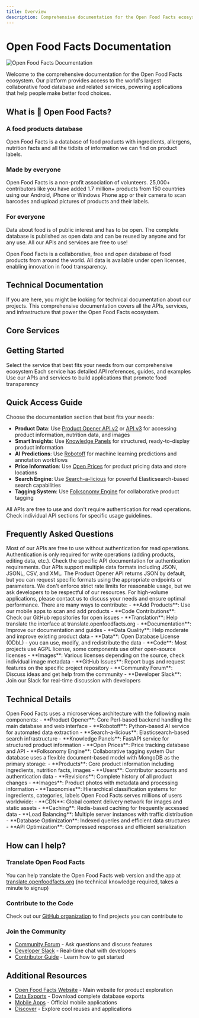 ```yaml
---
title: Overview
description: Comprehensive documentation for the Open Food Facts ecosystem - APIs, services, and infrastructure
---
```



# Open Food Facts Documentation

![Open Food Facts Documentation](./assets/image.png)

Welcome to the comprehensive documentation for the Open Food Facts ecosystem. Our platform provides access to the world's largest collaborative food database and related services, powering applications that help people make better food choices.

## What is 🍊 Open Food Facts?

### A food products database

Open Food Facts is a database of food products with ingredients, allergens, nutrition facts and all the tidbits of information we can find on product labels.

### Made by everyone

Open Food Facts is a non-profit association of volunteers. 25,000+ contributors like you have added 1.7 million+ products from 150 countries using our Android, iPhone or Windows Phone app or their camera to scan barcodes and upload pictures of products and their labels.

### For everyone

Data about food is of public interest and has to be open. The complete database is published as open data and can be reused by anyone and for any use. All our APIs and services are free to use!

<Callout type="info">
  Open Food Facts is a collaborative, free and open database of food products
  from around the world. All data is available under open licenses, enabling
  innovation in food transparency.
</Callout>

## Technical Documentation

If you are here, you might be looking for technical documentation about our projects. This comprehensive documentation covers all the APIs, services, and infrastructure that power the Open Food Facts ecosystem.

## Core Services

<Cards>
  <Card
    title="Product Opener"
    description="Core backend system powering Open Food Facts with API endpoints, database, and web interface"
    href="/docs/Product-Opener"
  />
  <Card
    title="Robotoff"
    description="AI-powered service for automated product data extraction using computer vision and ML"
    href="/docs/Robotoff"
  />
  <Card
    title="Knowledge Panels"
    description="FastAPI service providing structured, ready-to-display knowledge panels for products"
    href="/docs/Knowledge-Panel"
  />
  <Card
    title="Open Prices"
    description="Global price database with location-based pricing information and analytics"
    href="/docs/Open-prices"
  />
  <Card
    title="Folksonomy Engine"
    description="Collaborative tagging system for adding custom properties to products"
    href="/docs/folksonomy"
  />
  <Card
    title="Search-a-licious"
    description="Ready-to-use search component built on Elasticsearch for data exploration"
    href="/docs/Search-a-licious"
  />
  <Card
    title="Infrastructure"
    description="Server architecture, hosting, and technical infrastructure documentation"
    href="/docs/Infra"
  />
</Cards>

## Getting Started

<Steps>
  <Step title="Choose Your Service">
    Select the service that best fits your needs from our comprehensive
    ecosystem
  </Step>
  <Step title="Explore the Documentation">
    Each service has detailed API references, guides, and examples
  </Step>
  <Step title="Start Building">
    Use our APIs and services to build applications that promote food
    transparency
  </Step>
</Steps>

## Quick Access Guide

Choose the documentation section that best fits your needs:

- **Product Data**: Use [Product Opener API v2](/docs/Product-Opener/v2) or [API v3](/docs/Product-Opener/v3) for accessing product information, nutrition data, and images
- **Smart Insights**: Use [Knowledge Panels](/docs/Knowledge-Panel) for structured, ready-to-display product information
- **AI Predictions**: Use [Robotoff](/docs/Robotoff) for machine learning predictions and annotation workflows
- **Price Information**: Use [Open Prices](/docs/Open-prices) for product pricing data and store locations
- **Search Engine**: Use [Search-a-licious](/docs/Search-a-licious) for powerful Elasticsearch-based search capabilities
- **Tagging System**: Use [Folksonomy Engine](/docs/folksonomy) for collaborative product tagging

<Callout type="success">
  All APIs are free to use and don't require authentication for read operations.
  Check individual API sections for specific usage guidelines.
</Callout>

## Frequently Asked Questions

<Accordions type="single">
  <Accordion title="Do I need authentication to use the APIs?" id="auth-question">
    Most of our APIs are free to use without authentication for read operations. Authentication is only required for write operations (adding products, editing data, etc.). Check the specific API documentation for authentication requirements.
  </Accordion>
  
  <Accordion title="What data formats are supported?" id="data-formats">
    Our APIs support multiple data formats including JSON, JSONL, CSV, and XML. The Product Opener API returns JSON by default, but you can request specific formats using the appropriate endpoints or parameters.
  </Accordion>
  
  <Accordion title="Is there a rate limit for API calls?" id="rate-limits">
    We don't enforce strict rate limits for reasonable usage, but we ask developers to be respectful of our resources. For high-volume applications, please contact us to discuss your needs and ensure optimal performance.
  </Accordion>
  
  <Accordion title="How can I contribute to Open Food Facts?" id="how-to-contribute">
    There are many ways to contribute:
    - **Add Products**: Use our mobile apps to scan and add products
    - **Code Contributions**: Check our GitHub repositories for open issues
    - **Translation**: Help translate the interface at translate.openfoodfacts.org
    - **Documentation**: Improve our documentation and guides
    - **Data Quality**: Help moderate and improve existing product data
  </Accordion>
  
  <Accordion title="What licenses apply to the data and code?" id="licenses">
    - **Data**: Open Database License (ODbL) - you can use, modify, and redistribute the data
    - **Code**: Most projects use AGPL license, some components use other open-source licenses
    - **Images**: Various licenses depending on the source, check individual image metadata
  </Accordion>
  
  <Accordion title="How do I report bugs or request features?" id="bugs-features">
    - **GitHub Issues**: Report bugs and request features on the specific project repository
    - **Community Forum**: Discuss ideas and get help from the community
    - **Developer Slack**: Join our Slack for real-time discussion with developers
  </Accordion>
</Accordions>

## Technical Details

<Accordions type="single">
  <Accordion title="System Architecture Overview" id="architecture">
    Open Food Facts uses a microservices architecture with the following main components:
    - **Product Opener**: Core Perl-based backend handling the main database and web interface
    - **Robotoff**: Python-based AI service for automated data extraction
    - **Search-a-licious**: Elasticsearch-based search infrastructure
    - **Knowledge Panels**: FastAPI service for structured product information
    - **Open Prices**: Price tracking database and API
    - **Folksonomy Engine**: Collaborative tagging system
  </Accordion>
  
  <Accordion title="Database Schema and Data Model" id="database-schema">
    Our database uses a flexible document-based model with MongoDB as the primary storage:
    - **Products**: Core product information including ingredients, nutrition facts, images
    - **Users**: Contributor accounts and authentication data
    - **Revisions**: Complete history of all product changes
    - **Images**: Product photos with metadata and processing information
    - **Taxonomies**: Hierarchical classification systems for ingredients, categories, labels
  </Accordion>
  
  <Accordion title="Performance and Scalability" id="performance">
    Open Food Facts serves millions of users worldwide:
    - **CDN**: Global content delivery network for images and static assets
    - **Caching**: Redis-based caching for frequently accessed data
    - **Load Balancing**: Multiple server instances with traffic distribution
    - **Database Optimization**: Indexed queries and efficient data structures
    - **API Optimization**: Compressed responses and efficient serialization
  </Accordion>
</Accordions>

## How can I help?

### Translate Open Food Facts

You can help translate the Open Food Facts web version and the app at [translate.openfoodfacts.org](https://translate.openfoodfacts.org/) (no technical knowledge required, takes a minute to signup)

### Contribute to the Code

<GithubInfo owner="openfoodfacts" repo="openfoodfacts-server" />

Check out our [GitHub organization](https://github.com/openfoodfacts) to find projects you can contribute to

### Join the Community

- [Community Forum](https://forum.openfoodfacts.org) - Ask questions and discuss features
- [Developer Slack](https://slack.openfoodfacts.org) - Real-time chat with developers
- [Contributor Guide](https://wiki.openfoodfacts.org/Contributor) - Learn how to get started

## Additional Resources

- [Open Food Facts Website](https://openfoodfacts.org) - Main website for product exploration
- [Data Exports](https://world.openfoodfacts.org/data) - Download complete database exports
- [Mobile Apps](https://world.openfoodfacts.org/discover) - Official mobile applications
- [Discover](https://world.openfoodfacts.org/discover) - Explore cool reuses and applications
